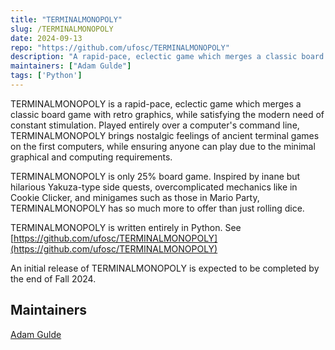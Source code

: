 ```yaml
---
title: "TERMINALMONOPOLY"
slug: /TERMINALMONOPOLY
date: 2024-09-13
repo: "https://github.com/ufosc/TERMINALMONOPOLY"
description: "A rapid-pace, eclectic game which merges a classic board game with retro graphics, while satisfying the modern need of constant stimulation."
maintainers: ["Adam Gulde"]
tags: ['Python']
---
```


TERMINALMONOPOLY is a rapid-pace, eclectic game which merges a classic board game with retro graphics, while satisfying the modern need of constant stimulation. Played entirely over a computer's command line, TERMINALMONOPOLY brings nostalgic feelings of ancient terminal games on the first computers, while ensuring anyone can play due to the minimal graphical and computing requirements.

TERMINALMONOPOLY is only 25% board game. Inspired by inane but hilarious Yakuza-type side quests, overcomplicated mechanics like in Cookie Clicker, and minigames such as those in Mario Party, TERMINALMONOPOLY has so much more to offer than just rolling dice.

TERMINALMONOPOLY is written entirely in Python. See [https://github.com/ufosc/TERMINALMONOPOLY](https://github.com/ufosc/TERMINALMONOPOLY)

An initial release of TERMINALMONOPOLY is expected to be completed by the end of Fall 2024.

## Maintainers
[Adam Gulde](https://github.com/adamgulde)
